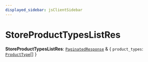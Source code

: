 ```yaml
---
displayed_sidebar: jsClientSidebar
---
```



# StoreProductTypesListRes

 **StoreProductTypesListRes**: [`PaginatedResponse`](../interfaces/internal.PaginatedResponse.mdx) & { `product_types`: [`ProductType`](../classes/internal.ProductType.mdx)[]  }
